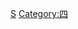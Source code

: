{{Commons category|Tetrapoda}}
{{Wikispecies|Tetrapoda}}
{{Classification bar|脊索動物門|脊椎動物亞門|真口类|硬骨鱼|肉鳍鱼总纲|肺鱼四足纲|四足形類|堅頭類|四足類}}
{{Category more}}

[[Category:堅頭類|S]]
[[Category:四|Category:四]]